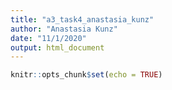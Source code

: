 ```yaml
---
title: "a3_task4_anastasia_kunz"
author: "Anastasia Kunz"
date: "11/1/2020"
output: html_document
---
```


```r
knitr::opts_chunk$set(echo = TRUE)
```

